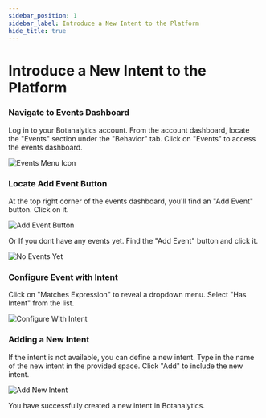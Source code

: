 ```yaml
---
sidebar_position: 1
sidebar_label: Introduce a New Intent to the Platform
hide_title: true
---
```



# Introduce a New Intent to the Platform

### Navigate to Events Dashboard

Log in to your Botanalytics account. From the account dashboard, locate the "Events" section under the "Behavior" tab. Click on "Events" to access the events dashboard.

<img src={EventsMenuIcon} alt="Events Menu Icon" />

### Locate Add Event Button

At the top right corner of the events dashboard, you'll find an "Add Event" button. Click on it.

<img src={AddEventButton} alt="Add Event Button" />

Or If you dont have any events yet. Find the "Add Event" button and click it.

<img src={NoEventsYet} alt="No Events Yet" />

###  Configure Event with Intent

Click on "Matches Expression" to reveal a dropdown menu. Select "Has Intent" from the list.

<img src={ConfigureWithIntent} alt="Configure With Intent" />

### Adding a New Intent

If the intent is not available, you can define a new intent. Type in the name of the new intent in the provided space. Click "Add" to include the new intent.

<img src={AddNewIntent} alt="Add New Intent" />

You have successfully created a new intent in Botanalytics.
